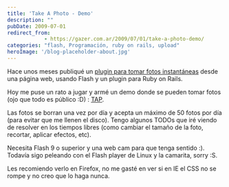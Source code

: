 ```yaml
---
title: 'Take A Photo - Demo'
description: ""
pubDate: 2009-07-01
redirect_from: 
            - https://gazer.com.ar/2009/07/01/take-a-photo-demo/
categories: "flash, Programación, ruby on rails, upload"
heroImage: '/blog-placeholder-about.jpg'
---
```

Hace unos meses publiqué un [plugin para tomar fotos instantáneas](https://www.gazer.com.ar/2009/04/02/take-a-photo-fotos-instantaneas-desde-tu-web/) desde una página web, usando Flash y un plugin para Ruby on Rails.

Hoy me puse un rato a jugar y armé un demo donde se pueden tomar fotos (ojo que todo es público :D) : [TAP](http://tap.gazer.com.ar/).

Las fotos se borran una vez por día y acepta un máximo de 50 fotos por día (para evitar que me llenen el disco). Tengo algunos TODOs que iré viendo de resolver en los tiempos libres (como cambiar el tamaño de la foto, recortar, aplicar efectos, etc).

Necesita Flash 9 o superior y una web cam para que tenga sentido :). Todavía sigo peleando con el Flash player de Linux y la camarita, sorry :S.

Les recomiendo verlo en Firefox, no me gasté en ver si en IE el CSS no se rompe y no creo que lo haga nunca.
